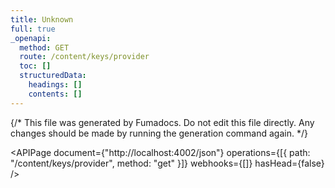 ```yaml
---
title: Unknown
full: true
_openapi:
  method: GET
  route: /content/keys/provider
  toc: []
  structuredData:
    headings: []
    contents: []
---
```


{/* This file was generated by Fumadocs. Do not edit this file directly. Any changes should be made by running the generation command again. */}

<APIPage
	document={"http://localhost:4002/json"}
	operations={[{ path: "/content/keys/provider", method: "get" }]}
	webhooks={[]}
	hasHead={false}
/>
